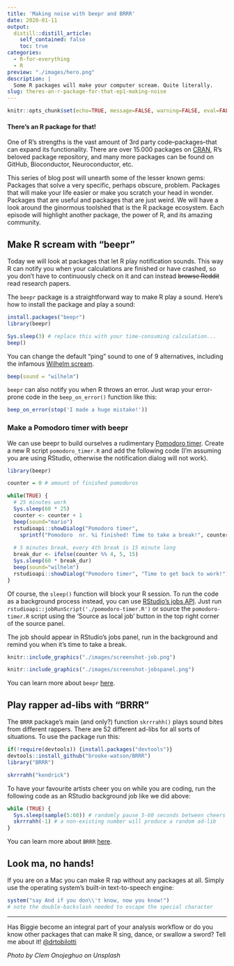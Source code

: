 ```yaml
---
title: 'Making noise with beepr and BRRR'
date: 2020-01-11
output:
  distill::distill_article:
    self_contained: false
    toc: true
categories:
  - R-for-everything
  - R
preview: "./images/hero.png"
description: |
  Some R packages will make your computer scream. Quite literally.
slug: theres-an-r-package-for-that-ep1-making-noise
---
```


```r
knitr::opts_chunk$set(echo=TRUE, message=FALSE, warning=FALSE, eval=FALSE)
```

:::callout
#### There's an R package for that!

One of R's strengths is the vast amount of 3rd party code--packages--that can expand its functionality. There are over 15.000 packages on [CRAN](https://cran.r-project.org/), R's beloved package repository, and many more packages can be found on GitHub, Bioconductor, Neuroconductor, etc.

This series of blog post will unearth some of the lesser known gems: Packages that solve a very specific, perhaps obscure, problem. Packages that will make your life easier or make you scratch your head in wonder. Packages that are useful and packages that are just weird. We will have a look around the ginormous toolshed that is the R package ecosystem. Each episode will highlight another package, the power of R, and its amazing community.
:::


## Make R scream with "beepr"

Today we will look at packages that let R play notification sounds. This way R can notify you when your calculations are finished or have crashed, so you don't have to continuously check on it and can instead ~~browse Reddit~~ read research papers.

The `beepr` package is a straightforward way to make R play a sound. Here's how to install the package and play a sound:

```r
install.packages("beepr")
library(beepr)

Sys.sleep(3) # replace this with your time-consuming calculation...
beep()
```

You can change the default "ping" sound to one of 9 alternatives, including the infamous [Wilhelm scream](https://en.wikipedia.org/wiki/Wilhelm_scream).

```r
beep(sound = "wilhelm")
```

`beepr` can also notify you when R throws an error. Just wrap your error-prone code in the `beep_on_error()` function like this:

```r
beep_on_error(stop('I made a huge mistake!'))
```

### Make a Pomodoro timer with beepr

We can use beepr to build ourselves a rudimentary [Pomodoro timer](https://en.wikipedia.org/wiki/Pomodoro_Technique). Create a new R script `pomodoro_timer.R` and add the following code (I'm assuming you are using RStudio, otherwise the notification dialog will not work).

```r
library(beepr) 

counter = 0 # amount of finished pomodoros

while(TRUE) {
  # 25 minutes work
  Sys.sleep(60 * 25)
  counter <- counter + 1
  beep(sound="mario")
  rstudioapi::showDialog("Pomodoro timer",
    sprintf("Pomodoro  nr. %i finished! Time to take a break!", counter))
  
  # 5 minutes break, every 4th break is 15 minute long
  break_dur <- ifelse(counter %% 4, 5, 15)
  Sys.sleep(60 * break_dur)
  beep(sound="wilhelm")
  rstudioapi::showDialog("Pomodoro timer", "Time to get back to work!")
}
```

Of course, the `sleep()` function will block your R session. To run the code as a background process instead, you can use [RStudio's jobs API](https://blog.rstudio.com/2019/03/14/rstudio-1-2-jobs/). Just run `rstudioapi::jobRunScript('./pomodoro-timer.R')` or source the `pomodoro-timer.R` script using the 'Source as local job' button in the top right corner of the source panel.

The job should appear in RStudio's jobs panel, run in the background and remind you when it's time to take a break.

```r
knitr::include_graphics("./images/screenshot-job.png")
```

```r
knitr::include_graphics("./images/screenshot-jobspanel.png")
```

<aside>
You can learn more about `beepr` [here](https://github.com/rasmusab/beepr).
</aside>

## Play rapper ad-libs with "BRRR"

The `BRRR` package's main (and only?) function `skrrrahh()` plays sound bites from different rappers. There are 52 different ad-libs for all sorts of situations. To use the package run this:

```r
if(!require(devtools)) {install.packages("devtools")}
devtools::install_github("brooke-watson/BRRR")
library("BRRR")

skrrrahh("kendrick")
```

To have your favourite artists cheer you on while you are coding, run the following code as an RStudio background job like we did above:

```r
while (TRUE) {
  Sys.sleep(sample(5:60)) # randomly pause 5-60 seconds between cheers
  skrrrahh(-1) # a non-existing number will produce a random ad-lib
}
```

<aside>
You can learn more about `BRRR` [here](https://github.com/brooke-watson/BRRR).
</aside>

## Look ma, no hands!

If you are on a Mac you can make R rap without any packages at all. Simply use the operating system's built-in text-to-speech engine:

```r
system("say And if you don\\'t know, now you know!") 
# note the double-backslash needed to escape the special character
```
***

Has Biggie become an integral part of your analysis workflow or do you know other packages that can make R sing, dance, or swallow a sword? Tell me about it! [@drtobilotti](https://twitter.com/drtobilotti)

_Photo by Clem Onojeghuo on Unsplash_
